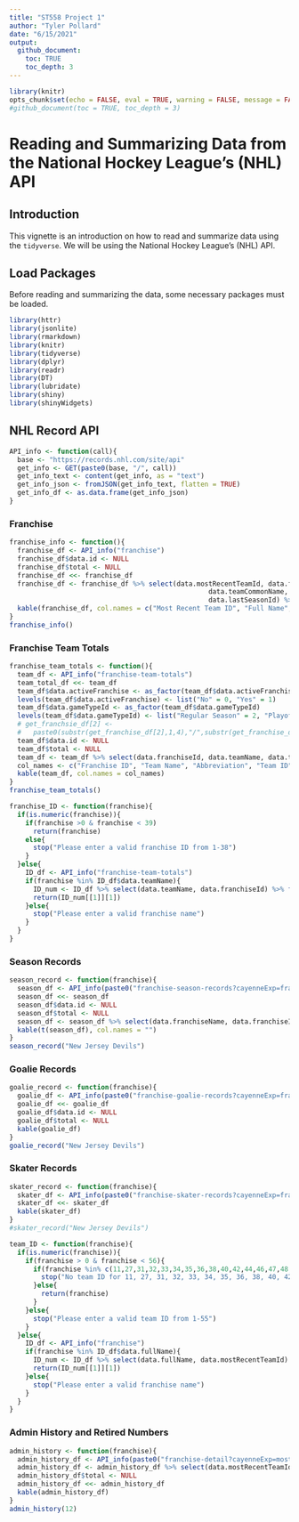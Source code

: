 ```yaml
---
title: "ST558 Project 1"
author: "Tyler Pollard"
date: "6/15/2021"
output: 
  github_document:
    toc: TRUE
    toc_depth: 3
---
```


```r
library(knitr)
opts_chunk$set(echo = FALSE, eval = TRUE, warning = FALSE, message = FALSE)
#github_document(toc = TRUE, toc_depth = 3)
```

# Reading and Summarizing Data from the National Hockey League's (NHL) API

## Introduction
This vignette is an introduction on how to read and summarize data using the `tidyverse`. We will be using the National Hockey League's (NHL) API. 

## Load Packages
Before reading and summarizing the data, some necessary packages must be loaded.
```r
library(httr)
library(jsonlite)
library(rmarkdown)
library(knitr)
library(tidyverse)
library(dplyr)
library(readr)
library(DT)
library(lubridate)
library(shiny)
library(shinyWidgets)
```

## NHL Record API
```r
API_info <- function(call){
  base <- "https://records.nhl.com/site/api"
  get_info <- GET(paste0(base, "/", call))
  get_info_text <- content(get_info, as = "text")
  get_info_json <- fromJSON(get_info_text, flatten = TRUE)
  get_info_df <- as.data.frame(get_info_json)
}
```


### Franchise
```r
franchise_info <- function(){
  franchise_df <- API_info("franchise")
  franchise_df$data.id <- NULL
  franchise_df$total <- NULL
  franchise_df <<- franchise_df
  franchise_df <- franchise_df %>% select(data.mostRecentTeamId, data.fullName, data.teamPlaceName,
                                                  data.teamCommonName, data.teamAbbrev, data.firstSeasonId,
                                                  data.lastSeasonId) %>% arrange(data.mostRecentTeamId)
  kable(franchise_df, col.names = c("Most Recent Team ID", "Full Name", "Location", "Common Name", "Abbreviation", "First Season", "Last Season"))
}
franchise_info()
```

### Franchise Team Totals
```r
franchise_team_totals <- function(){
  team_df <- API_info("franchise-team-totals")
  team_total_df <<- team_df
  team_df$data.activeFranchise <- as_factor(team_df$data.activeFranchise)
  levels(team_df$data.activeFranchise) <- list("No" = 0, "Yes" = 1)
  team_df$data.gameTypeId <- as_factor(team_df$data.gameTypeId)
  levels(team_df$data.gameTypeId) <- list("Regular Season" = 2, "Playoffs" = 3)
  # get_franchsie_df[2] <-
  #   paste0(substr(get_franchise_df[2],1,4),"/",substr(get_franchise_df[2],5,8))
  team_df$data.id <- NULL
  team_df$total <- NULL
  team_df <- team_df %>% select(data.franchiseId, data.teamName, data.triCode, data.teamId, data.activeFranchise, data.firstSeasonId, data.lastSeasonId, everything()) %>% arrange(data.franchiseId)
  col_names <- c("Franchise ID", "Team Name", "Abbreviation", "Team ID", "Active Franchise", "First Season", "Last Season", "Game Type", "Games Played", "Goals Against", "Goals For", "Home Losses", "Home Overtime Losses", "Home Ties","Home Wins", "Losses", "Overtime Losses", "Penalty Minutes", "Point Percentage", "Data Points", "Road Losses", "Road Overtime Losses", "Road Ties", "Road Wins", "Shootout Losses", "Shootout Wins","Shutouts", "Ties", "Wins")
  kable(team_df, col.names = col_names)
}
franchise_team_totals()
```

```r
franchise_ID <- function(franchise){
  if(is.numeric(franchise)){
    if(franchise >0 & franchise < 39)
      return(franchise)
    else{
      stop("Please enter a valid franchise ID from 1-38")
    }
  }else{
    ID_df <- API_info("franchise-team-totals")
    if(franchise %in% ID_df$data.teamName){
      ID_num <- ID_df %>% select(data.teamName, data.franchiseId) %>% filter(data.teamName == franchise) %>% select(data.franchiseId) %>% filter(row_number() == 1)
      return(ID_num[[1]][1])
    }else{
      stop("Please enter a valid franchise name")
    }
  }
}
```

### Season Records
```r
season_record <- function(franchise){
  season_df <- API_info(paste0("franchise-season-records?cayenneExp=franchiseId=", franchise_ID(franchise)))
  season_df <<- season_df
  season_df$data.id <- NULL
  season_df$total <- NULL
  season_df <- season_df %>% select(data.franchiseName, data.franchiseId, everything())
  kable(t(season_df), col.names = "")
}
season_record("New Jersey Devils")
```

### Goalie Records
```r
goalie_record <- function(franchise){
  goalie_df <- API_info(paste0("franchise-goalie-records?cayenneExp=franchiseId=", franchise_ID(franchise)))
  goalie_df <<- goalie_df
  goalie_df$data.id <- NULL
  goalie_df$total <- NULL
  kable(goalie_df)
}
goalie_record("New Jersey Devils")
```

### Skater Records
```r
skater_record <- function(franchise){
  skater_df <- API_info(paste0("franchise-skater-records?cayenneExp=franchiseId=", franchise_ID(franchise)))
  skater_df <<- skater_df
  kable(skater_df)
}
#skater_record("New Jersey Devils")
```

```r
team_ID <- function(franchise){
  if(is.numeric(franchise)){
    if(franchise > 0 & franchise < 56){
      if(franchise %in% c(11,27,31,32,33,34,35,36,38,40,42,44,46,47,48,50)){
        stop("No team ID for 11, 27, 31, 32, 33, 34, 35, 36, 38, 40, 42, 44, 46, 47, 48, 50")
      }else{
        return(franchise)
      }
    }else{
      stop("Please enter a valid team ID from 1-55")
    }
  }else{
    ID_df <- API_info("franchise")
    if(franchise %in% ID_df$data.fullName){
      ID_num <- ID_df %>% select(data.fullName, data.mostRecentTeamId) %>% filter(data.fullName == franchise) %>% select(data.mostRecentTeamId) %>% filter(row_number() == 1)
      return(ID_num[[1]][1])
    }else{
      stop("Please enter a valid franchise name")
    }
  }
}
```

### Admin History and Retired Numbers
```r
admin_history <- function(franchise){
  admin_history_df <- API_info(paste0("franchise-detail?cayenneExp=mostRecentTeamId=", team_ID(franchise)))
  admin_history_df <- admin_history_df %>% select(data.mostRecentTeamId, data.teamFullName, data.teamAbbrev, data.id, everything())
  admin_history_df$total <- NULL
  admin_history_df <<- admin_history_df
  kable(admin_history_df)
}
admin_history(12)
```

